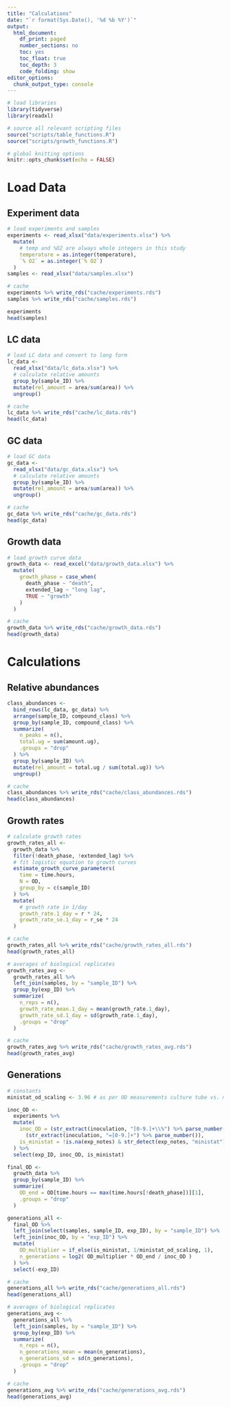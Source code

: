 ```yaml
---
title: "Calculations"
date: "`r format(Sys.Date(), '%d %b %Y')`"
output:
  html_document: 
    df_print: paged
    number_sections: no
    toc: yes
    toc_float: true
    toc_depth: 3
    code_folding: show
editor_options:
  chunk_output_type: console
---
```


```r
# load libraries
library(tidyverse) 
library(readxl)

# source all relevant scripting files
source("scripts/table_functions.R")
source("scripts/growth_functions.R")

# global knitting options
knitr::opts_chunk$set(echo = FALSE)
```

# Load Data

## Experiment data

```r
# load experiments and samples
experiments <- read_xlsx("data/experiments.xlsx") %>%
  mutate( 
    # temp and %O2 are always whole integers in this study
    temperature = as.integer(temperature),
    `% O2` = as.integer(`% O2`)
  )
samples <- read_xlsx("data/samples.xlsx")

# cache
experiments %>% write_rds("cache/experiments.rds")
samples %>% write_rds("cache/samples.rds")

experiments
head(samples)
```


## LC data

```r
# load LC data and convert to long form
lc_data <-
  read_xlsx("data/lc_data.xlsx") %>%
  # calculate relative amounts
  group_by(sample_ID) %>%
  mutate(rel_amount = area/sum(area)) %>%
  ungroup()

# cache
lc_data %>% write_rds("cache/lc_data.rds")
head(lc_data)
```

## GC data

```r
# load GC data
gc_data <-
  read_xlsx("data/gc_data.xlsx") %>%
  # calculate relative amounts
  group_by(sample_ID) %>%
  mutate(rel_amount = area/sum(area)) %>%
  ungroup() 

# cache
gc_data %>% write_rds("cache/gc_data.rds")
head(gc_data)
```

## Growth data

```r
# load growth curve data
growth_data <- read_excel("data/growth_data.xlsx") %>%
  mutate(
    growth_phase = case_when(
      death_phase ~ "death",
      extended_lag ~ "long lag",
      TRUE ~ "growth"
    )
  )

# cache
growth_data %>% write_rds("cache/growth_data.rds")
head(growth_data)
```

# Calculations

## Relative abundances

```r
class_abundances <- 
  bind_rows(lc_data, gc_data) %>%
  arrange(sample_ID, compound_class) %>%
  group_by(sample_ID, compound_class) %>%
  summarize(
    n_peaks = n(),
    total.ug = sum(amount.ug),
    .groups = "drop"
  ) %>%
  group_by(sample_ID) %>%
  mutate(rel_amount = total.ug / sum(total.ug)) %>%
  ungroup()

# cache
class_abundances %>% write_rds("cache/class_abundances.rds")
head(class_abundances)
```

## Growth rates

```r
# calculate growth rates
growth_rates_all <- 
  growth_data %>%
  filter(!death_phase, !extended_lag) %>% 
  # fit logistic equation to growth curves
  estimate_growth_curve_parameters(
    time = time.hours,
    N = OD,
    group_by = c(sample_ID)
  ) %>%
  mutate(
    # growth rate in 1/day
    growth_rate.1_day = r * 24, 
    growth_rate_se.1_day = r_se * 24
  )

# cache
growth_rates_all %>% write_rds("cache/growth_rates_all.rds")
head(growth_rates_all)

# averages of biological replicates
growth_rates_avg <- 
  growth_rates_all %>%
  left_join(samples, by = "sample_ID") %>%
  group_by(exp_ID) %>%
  summarize(
    n_reps = n(),
    growth_rate_mean.1_day = mean(growth_rate.1_day), 
    growth_rate_sd.1_day = sd(growth_rate.1_day), 
    .groups = "drop"
  )

# cache
growth_rates_avg %>% write_rds("cache/growth_rates_avg.rds")
head(growth_rates_avg)
```

## Generations

```r
# constants
ministat_od_scaling <- 3.96 # as per OD measurements culture tube vs. ministat

inoc_OD <- 
  experiments %>%
  mutate(
    inoc_OD = (str_extract(inoculation, "[0-9.]+\\%") %>% parse_number())/100 * 
      (str_extract(inoculation, "=[0-9.]+") %>% parse_number()),
    is_ministat = !is.na(exp_notes) & str_detect(exp_notes, "ministat")
  ) %>%
  select(exp_ID, inoc_OD, is_ministat)

final_OD <- 
  growth_data %>%
  group_by(sample_ID) %>%
  summarize(
    OD_end = OD[time.hours == max(time.hours[!death_phase])][1],
    .groups = "drop"
  ) 

generations_all <- 
  final_OD %>%
  left_join(select(samples, sample_ID, exp_ID), by = "sample_ID") %>%
  left_join(inoc_OD, by = "exp_ID") %>% 
  mutate(
    OD_multiplier = if_else(is_ministat, 1/ministat_od_scaling, 1), 
    n_generations = log2( OD_multiplier * OD_end / inoc_OD )
  ) %>%
  select(-exp_ID)

# cache
generations_all %>% write_rds("cache/generations_all.rds")
head(generations_all)

# averages of biological replicates
generations_avg <- 
  generations_all %>%
  left_join(samples, by = "sample_ID") %>%
  group_by(exp_ID) %>%
  summarize(
    n_reps = n(),
    n_generations_mean = mean(n_generations), 
    n_generations_sd = sd(n_generations),
    .groups = "drop"
  ) 

# cache
generations_avg %>% write_rds("cache/generations_avg.rds")
head(generations_avg)
```


